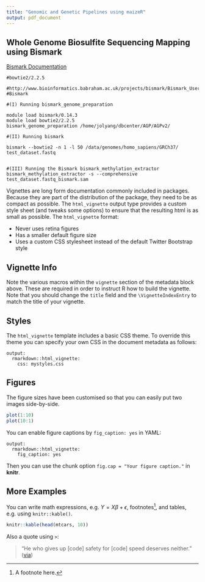 ```yaml
---
title: "Genomic and Genetic Pipelines using maizeR"
output: pdf_document
---
```




## Whole Genome Biosulfite Sequencing Mapping using Bismark

[Bismark Documentation](http://www.bioinformatics.babraham.ac.uk/projects/bismark/Bismark_User_Guide.pdf)


```
#bowtie2/2.2.5

#http://www.bioinformatics.babraham.ac.uk/projects/bismark/Bismark_User_Guide.pdf
#Bismark

#(I) Running bismark_genome_preparation

module load bismark/0.14.3
module load bowtie2/2.2.5
bismark_genome_preparation /home/jolyang/dbcenter/AGP/AGPv2/

#(II) Running bismark 

bismark --bowtie2 -n 1 -l 50 /data/genomes/homo_sapiens/GRCh37/ test_dataset.fastq


#(III) Running the Bismark bismark_methylation_extractor
bismark_methylation_extractor -s --comprehensive test_dataset.fastq_bismark.sam
```











Vignettes are long form documentation commonly included in packages. Because they are part of the distribution of the package, they need to be as compact as possible. The `html_vignette` output type provides a custom style sheet (and tweaks some options) to ensure that the resulting html is as small as possible. The `html_vignette` format:

- Never uses retina figures
- Has a smaller default figure size
- Uses a custom CSS stylesheet instead of the default Twitter Bootstrap style

## Vignette Info

Note the various macros within the `vignette` section of the metadata block above. These are required in order to instruct R how to build the vignette. Note that you should change the `title` field and the `\VignetteIndexEntry` to match the title of your vignette.

## Styles

The `html_vignette` template includes a basic CSS theme. To override this theme you can specify your own CSS in the document metadata as follows:

    output: 
      rmarkdown::html_vignette:
        css: mystyles.css

## Figures

The figure sizes have been customised so that you can easily put two images side-by-side. 

```r
plot(1:10)
plot(10:1)
```

You can enable figure captions by `fig_caption: yes` in YAML:

    output:
      rmarkdown::html_vignette:
        fig_caption: yes

Then you can use the chunk option `fig.cap = "Your figure caption."` in **knitr**.

## More Examples

You can write math expressions, e.g. $Y = X\beta + \epsilon$, footnotes^[A footnote here.], and tables, e.g. using `knitr::kable()`.

```r
knitr::kable(head(mtcars, 10))
```

Also a quote using `>`:

> "He who gives up [code] safety for [code] speed deserves neither."
([via](https://twitter.com/hadleywickham/status/504368538874703872))
